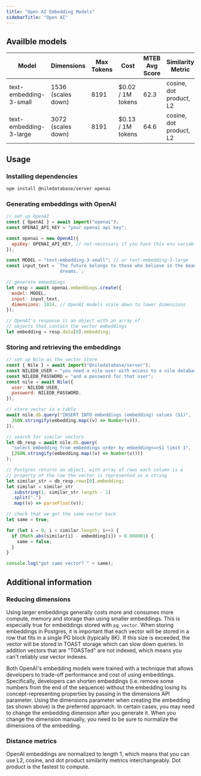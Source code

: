 ```yaml
---
title: "Open AI Embedding Models"
sidebarTitle: "Open AI"
---
```


## Availble models

| Model                   | Dimensions         | Max Tokens | Cost               | MTEB Avg Score | Similarity Metric            |
|-------------------------|--------------------|------------|--------------------|----------------|------------------------------|
| text-embedding-3-small  | 1536 (scales down) | 8191       | $0.02 / 1M tokens  | 62.3           | cosine, dot product, L2      |
| text-embedding-3-large  | 3072 (scales down) | 8191       | $0.13 / 1M tokens  | 64.6           | cosine, dot product, L2      |


## Usage

### Installing dependencies

```bash
npm install @niledatabase/server openai
```

### Generating embeddings with OpenAI

```javascript
// set up OpenAI
const { OpenAI } = await import("openai");
const OPENAI_API_KEY = "your openai api key";

const openai = new OpenAI({
  apiKey: OPENAI_API_KEY, // not necessary if you have this env variable
});

const MODEL = "text-embedding-3-small"; // or text-embedding-3-large
const input_text = `The future belongs to those who believe in the beauty of their 
                    dreams.`;

// generate embeddings
let resp = await openai.embeddings.create({
  model: MODEL,
  input: input_text,
  dimensions: 1024, // OpenAI models scale down to lower dimensions
});

// OpenAI's response is an object with an array of
// objects that contain the vector embeddings
let embedding = resp.data[0].embedding;
```

### Storing and retrieving the embeddings

```javascript
// set up Nile as the vector store
const { Nile } = await import("@niledatabase/server");
const NILEDB_USER = "you need a nile user with access to a nile database";
const NILEDB_PASSWORD = "and a password for that user";
const nile = await Nile({
  user: NILEDB_USER,
  password: NILEDB_PASSWORD,
});

// store vector in a table
await nile.db.query("INSERT INTO embeddings (embedding) values ($1)", [
  JSON.stringify(embedding.map((v) => Number(v))),
]);

// search for similar vectors
let db_resp = await nile.db.query(
  "select embedding from embeddings order by embedding<=>$1 limit 1",
  [JSON.stringify(embedding.map((v) => Number(v)))]
);

// Postgres returns an object, with array of rows each column is a
// property of the row the vector is represented as a string
let similar_str = db_resp.rows[0].embedding;
let similar = similar_str
  .substring(1, similar_str.length - 1)
  .split(",")
  .map((v) => parseFloat(v));

// check that we got the same vector back
let same = true;

for (let i = 0; i < similar.length; i++) {
  if (Math.abs(similar[i] - embedding[i]) > 0.000001) {
    same = false;
  }
}

console.log("got same vector? " + same);
```

## Additional information

### Reducing dimensions

Using larger embeddings generally costs more and consumes more compute, memory and storage than using smaller embeddings. This is especially true for embeddings stored with `pg_vector`.
When storing embeddings in Postgres, it is important that each vector will be stored in a row that fits in a single PG block (typically 8K). If this size is exceeded,
the vector will be stored in TOAST storage which can slow down queries. In addition vectors that are "TOASTed" are not indexed, which means you can't reliably use vector indexes.

Both OpenAI's embedding models were trained with a technique that allows developers to trade-off performance and cost of using embeddings. Specifically, developers can shorten embeddings
(i.e. remove some numbers from the end of the sequence) without the embedding losing its concept-representing properties by passing in the dimensions API parameter.
Using the dimensions parameter when creating the embedding (as shown above) is the preferred approach. In certain cases, you may need to change the embedding dimension after you generate it.
When you change the dimension manually, you need to be sure to normalize the dimensions of the embedding.

### Distance metrics

OpenAI embeddings are normalized to length 1, which means that you can use L2, cosine, and dot product similarity metrics interchangeably. Dot product is the fastest to compute.
